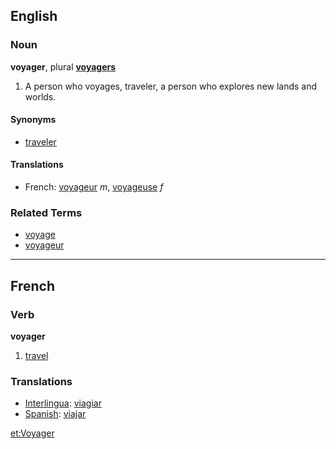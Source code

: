 ==English==
===Noun===
'''voyager''', plural '''[[voyagers]]'''

# A person who voyages, traveler, a person who explores new lands and worlds.

====Synonyms====
*[[traveler]]

====Translations====
*French: [[voyageur]] ''m'', [[voyageuse]] ''f''

===Related Terms===
*[[voyage]]
*[[voyageur]]

----

==French==
===Verb===
'''voyager'''

# [[travel]]

===Translations===

*[[Interlingua]]: [[viagiar]]
*[[Spanish]]: [[viajar]]

[[et:Voyager]]